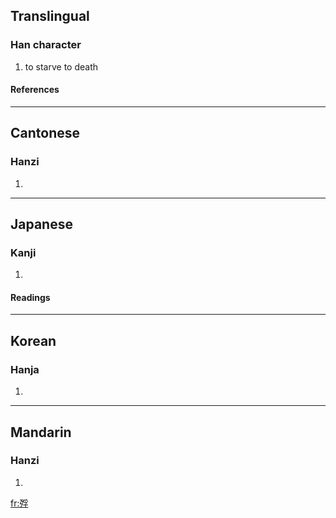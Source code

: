 ==Translingual==
===Han character===
{{Han char|rn=78|rad=歹|as=07|sn=11|four=1224<sub>7</sub>|canj=一弓月弓木 (MNBND)}}
# to starve to death
====References====
{{Han ref|kx=0580.340|dkj=16464|dj=0973.100|hdz=21387.260|uh=6B8D|ud=27533|bh=D5DC|bd=54748}}

----
==Cantonese==
===Hanzi===
{{yue-hanzi|jyut=|y=piu5}}
# {{defn|Cantonese}}

----
==Japanese==
===Kanji===
{{ja-kanji|grade=|rs=歹07}}
# {{defn|Japanese}} 
====Readings====
{{ja-readings|on=[[ひょう]] (hyō), [[ふ]] (fu)|kun=[[うえじに]] (uejini)}}

----
==Korean==
===Hanja===
{{ko-hanja|hangeul=표|eumhun=|rv=pyo|mr=p'yo|y=phyo}}
# {{defn|Korean}}

----
==Mandarin==
===Hanzi===
{{cmn-hanzi|pin=[[piǎo]] (piao3)|wg=p'iao<sup>3</sup>}}
# {{defn|Mandarin}}

[[fr:殍]]